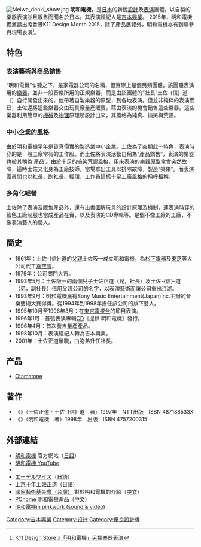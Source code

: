{{Japanese|japanese=明和電機|kana=めいわでんき|romaji=Maywa Denki}}
[[File:Meiwa_denki_show.jpg|right]]
'''明和電機'''，是[[日本|日本]]的新銳[[設計|設計]]及[[表演|表演]]團體，以自製的樂器表演並且販售而聞名於日本。其表演經紀人是[[吉本興業|吉本興業]]。
2015年，明和電機獲邀請出席香港K11 Design Month 2015，除了產品展覽外，明和電機亦有到場參與現場表演<ref>[https://www.harpersbazaar.com.hk/art-and-design/news/k11-design-store-maywa-denki-project-2015 K11 Design Store x「明和電機」另類樂器表演]</ref>。

==特色==
===表演藝術與商品銷售===
“明和電機”乍聽之下，是家電器公司的名稱，但實際上是個另類團體。該團體表演用的[[樂器|樂器]]，並非一般音樂所用的正規樂器，而是由該團體的“社長”土佐-{信}-道（{{lang|ja|とさ のぶみち}}）自行開發出來的。他帶著自製樂器的原型，到各地表演。但並非純粹的表演而已，土佐還將這些樂器交由玩具廠量產販賣，藉由表演的機會銷售這些樂器。這些樂器利用簡單的[[機械|機械]]及[[物理|物理]]原理所設計出來，其風格為純真、搞笑與荒謬。

===中小企業的風格===
由於明和電機早年是貨真價實的製造業中小企業。土佐為了突顯此一特色，表演時穿的是一般工廠常有的工作服。而土佐將表演活動自稱為“產品銷售”，表演的樂器也被其稱為‘產品’。由於十足的搞笑荒謬風格，用來表演的樂器原型常會突然故障，這時土佐又化身為工廠技師，當場拿出工具以排除故障，製造“笑果”。而表演團員間也以社長、副社長、經理、工作員這樣十足工廠風格的稱呼相稱。

===多角化經營===
土佐除了表演及販售產品外，還有出書圖解玩具的設計原理及機制，連表演時穿的藍色工廠制服也當成產品在賣，以及表演的CD專輯等。是個不像工廠的工廠，不像表演藝人的藝人。

==簡史==
*1961年：土佐-{信}-道的[[父親|父親]]土佐阪一成立明和電機，為[[松下電器|松下電器]]及[[東芝|東芝]]等大公司代工[[真空管|真空管]]。
*1979年：公司關門大吉。
*1993年5月：土佐阪一的兩個兒子土佐正道（兄，社長）及土佐-{信}-道（弟，副社長）借用父親公司的名字，以表演藝術而讓公司重出江湖。
*1993年9月：明和電機獲得Sony Music Entertainment(Japan)Inc.主辦的音樂藝術大賽得獎。從1994年到1998年擔任該公司的旗下藝人。
*1995年10月至1996年3月：在[[東京電視台|東京電視台]]的節目表演。
*1996年1月：首張表演專輯[[CD|CD]]《提供  明和電機》發行。
*1996年4月：首次發售量產產品。
*1998年10月：表演經紀人轉為吉本興業。
*2001年：土佐正道離職，由胞弟升任社長。

==产品==
{{expand section}}
*[[Otamatone|Otamatone]]

==著作==
* 《{{lang|ja|明和電機魚器図鑑}}》（土佐正道・土佐-{信}-道　著）1997年　NTT出版　ISBN 487188533X
* 《{{lang|ja|明和電機会社案内}}》（明和電機　著）1998年　{{lang|ja|アスペクト}}出版　ISBN 4757200315

==外部連結==
*[http://www.maywadenki.com 明和電機] 官方網站（[[日語|日語]]）
*[https://www.youtube.com/user/MAYWADENKI/ 明和電機 YouTube]
*{{Twitter|MaywaDenki}}
*[https://web.archive.org/web/20060420214730/http://www.maywadenki.com/edelweiss/ew_index.html エーデルワイス]（[[日語|日語]]）
*[http://www.asahi-net.or.jp/~xl3h-kid/tosa10nen/ 上京十年土佐正道]{{dead link|date=2018年3月 |bot=InternetArchiveBot |fix-attempted=yes }}（[[日語|日語]]）
*[https://web.archive.org/web/20060907001842/http://www.ncafroc.org.tw/news/index_news.asp?ser_no=459 國家藝術基金會（台灣）] 對於明和電機的介紹（[[中文|中文]]）
*[https://web.archive.org/web/20060209051210/http://shopping.pchome.com.tw/dxgg/ PChome] 明和電機產品（[[中文|中文]]）
*[http://www.pinkwork.com/maywa-denki.htm 明和電機in pinkwork (sound & video)]

[[Category:吉本興業|Category:吉本興業]]
[[Category:设计|Category:设计]]
[[Category:優良設計獎|Category:優良設計獎]]